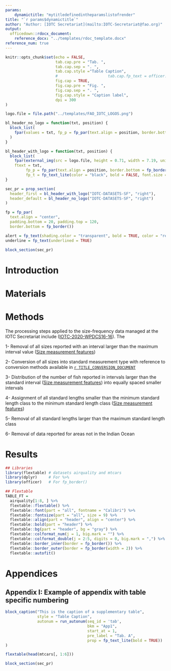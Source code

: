 ```yaml
---
params:
    dynamictitle: "mytitledefinedintheparamslistofrender"
title: "`r params$dynamictitle`"
author: "Author: [IOTC Secretariat](mailto:IOTC-Secretariat@fao.org)" 
output:
  officedown::rdocx_document:
    reference_docx: "../templates/rdoc_template.docx"
reference_num: true
---
```


```r
knitr::opts_chunk$set(echo = FALSE, 
                      tab.cap.pre = "Tab. ", 
                      tab.cap.sep = ". ", 
                      tab.cap.style ="Table Caption", 
                      #                      tab.cap.fp_text = officer::fp_text_lite(italic = TRUE, bold = TRUE), 
                      fig.cap = TRUE, 
                      fig.cap.pre = "Fig. ", 
                      fig.cap.sep = ". ", 
                      fig.cap.style = "Caption label",
                      dpi = 300
)
```

```r
logo.file = file.path("../templates/FAO_IOTC_LOGOS.png")

bl_header_no_logo = function(txt, position) {
  block_list(
    fpar(values = txt, fp_p = fp_par(text.align = position, border.bottom = fp_border()), fp_t = fp_text_lite(color = "black", bold = FALSE, font.size = 12))
  )
}

bl_header_with_logo = function(txt, position) {
  block_list(
    fpar(external_img(src = logo.file, height = 0.71, width = 7.19, unit = "in"), 
    ftext = txt, 
         fp_p = fp_par(text.align = position, border.bottom = fp_border()), 
         fp_t = fp_text_lite(color = "black", bold = FALSE, font.size = 12)))
}

sec_pr = prop_section(
  header_first = bl_header_with_logo("IOTC-DATASETS-SF", "right"),
  header_default = bl_header_no_logo("IOTC-DATASETS-SF", "right")
)
```

```r
fp = fp_par(
  text.align = "center", 
  padding.bottom = 20, padding.top = 120, 
  border.bottom = fp_border())

alert = fp_text(shading.color = "transparent", bold = TRUE, color = "red")
underline = fp_text(underlined = TRUE)
```

```r
block_section(sec_pr)
```

# Introduction



# Materials

# Methods

The processing steps applied to the size-frequency data managed at the IOTC Secretariat include ([IOTC-2020-WPDCS16-16](https://iotc.org/documents/WPDCS/16/16)). The 

1- Removal of all sizes reported with an interval larger than the maximum interval value ([Size measurement features](#features))

2- Conversion of all sizes into standard measurement type with reference to conversion methods available in [`r TITLE_CONVERSION_DOCUMENT`](`r URL_CONVERSION_DOCUMENT`)

3- Distribution of the number of fish reported in intervals larger than the standard interval ([Size measurement features](#features)) into equally spaced smaller intervals

4- Assignment of all standard lengths smaller than the minimum standard length class to the minimum standard length class ([Size measurement features](#features))

5- Removal of all standard lengths larger than the maximum standard length class

6- Removal of data reported for areas not in the Indian Ocean

# Results



```r
## Libraries
library(flextable) # datasets airquality and mtcars
library(dplyr)     # For %>% 
library(officer)   # For fp_border()

## Flextable
TABLE_FT = 
  airquality[1:8, ] %>% 
  flextable::flextable() %>% 
  flextable::font(part = "all", fontname = "Calibri") %>% 
  flextable::fontsize(part = "all", size = 9) %>% 
  flextable::align(part = "header", align = "center") %>% 
  flextable::bold(part = "header") %>% 
  flextable::bg(part = "header", bg = "gray") %>% 
  flextable::colformat_num(j = 1, big.mark = "") %>% 
  flextable::colformat_double(j = 2:5, digits = 0, big.mark = ",") %>%
  flextable::border_inner(border = fp_border()) %>%
  flextable::border_outer(border = fp_border(width = 2)) %>% 
  flextable::autofit()
```

\pagebreak

# Appendices

## Appendix I: Example of appendix with table specific numbering

```r
block_caption("This is the caption of a supplementary table", 
              style = "Table Caption", 
              autonum = run_autonum(seq_id = 'tab', 
                                    bkm = "App1", 
                                    start_at = 1, 
                                    pre_label = "Tab. A", 
                                    prop = fp_text_lite(bold = TRUE))
)

flextable(head(mtcars[, 1:6]))
```

```r
block_section(sec_pr)
```

